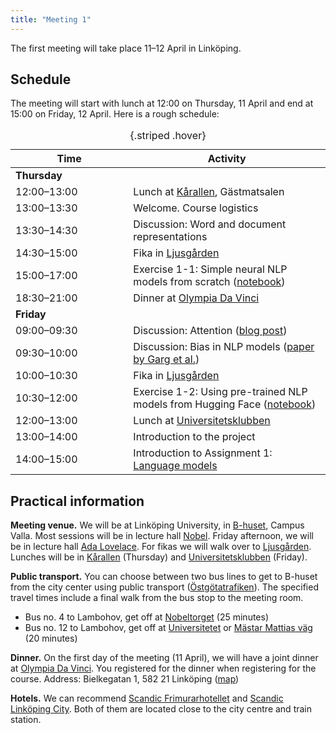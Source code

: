 ```yaml
---
title: "Meeting 1"
---
```


The first meeting will take place 11–12 April in Linköping.

## Schedule

The meeting will start with lunch at 12:00 on Thursday, 11 April and end at 15:00 on Friday, 12 April. Here is a rough schedule:

| Time | Activity |
|------|----------|
| **Thursday** | |
| 12:00–13:00 | Lunch at [Kårallen](https://www.compass-group.se/restauranger-och-menyer/ovriga-restauranger/karallen/), Gästmatsalen |
| 13:00–13:30 | Welcome. Course logistics |
| 13:30–14:30 | Discussion: Word and document representations |
| 14:30–15:00 | Fika in [Ljusgården](https://link.mazemap.com/KTWYvTGh) |
| 15:00–17:00 | Exercise 1-1: Simple neural NLP models from scratch ([notebook](https://colab.research.google.com/drive/1wZlxgaWsJaOxMhIHmjQpjLsg0QZkQiMQ?usp=sharing)) |
| 18:30–21:00 | Dinner at [Olympia Da Vinci](http://www.olympia-davinci.se) |
| **Friday** | |
| 09:00–09:30 | Discussion: Attention ([blog post](https://www.ida.liu.se/~TDDE09/blog/posts/2024-02-08/)) |
| 09:30–10:00 | Discussion: Bias in NLP models ([paper by Garg et al.](https://www.pnas.org/doi/10.1073/pnas.1720347115))|
| 10:00–10:30 | Fika in [Ljusgården](https://link.mazemap.com/KTWYvTGh) |
| 10:30–12:00 | Exercise 1-2: Using pre-trained NLP models from Hugging Face ([notebook](https://drive.google.com/file/d/1yHH_iR4RZaDFNvN9iIfcH_Eo6yYRxaRU/view?usp=sharing)) |
| 12:00–13:00 | Lunch at [Universitetsklubben](https://www.hors.se/linkoping/17/6/universitetsklubben/) |
| 13:00–14:00 | Introduction to the project |
| 14:00–15:00 | Introduction to Assignment 1: [Language models](https://github.com/liu-nlp/dl4nlp/tree/main/website/assignments/assignment1) |

: {.striped .hover}

## Practical information

**Meeting venue.** We will be at Linköping University, in [B-huset](https://link.mazemap.com/gwzVmFfP), Campus Valla. Most sessions will be in lecture hall [Nobel](https://link.mazemap.com/o7AFQD2b). Friday afternoon, we will be in lecture hall [Ada Lovelace](https://link.mazemap.com/1DK6Bj7k). For fikas we will walk over to [Ljusgården](https://link.mazemap.com/KTWYvTGh). Lunches will be in [Kårallen](https://www.compass-group.se/restauranger-och-menyer/ovriga-restauranger/karallen/) (Thursday) and [Universitetsklubben](https://www.hors.se/linkoping/17/6/universitetsklubben/) (Friday).

**Public transport.** You can choose between two bus lines to get to B-huset from the city center using public transport ([Östgötatrafiken](https://www.ostgotatrafiken.se/)). The specified travel times include a final walk from the bus stop to the meeting room.

* Bus no. 4 to Lambohov, get off at [Nobeltorget](https://www.ostgotatrafiken.se/hallplats/nobeltorget) (25 minutes)
* Bus no. 12 to Lambohov, get off at [Universitetet](https://www.ostgotatrafiken.se/hallplats/universitetet-linkoping) or [Mästar Mattias väg](https://www.ostgotatrafiken.se/hallplats/master-mattias-vag) (20 minutes)

**Dinner.** On the first day of the meeting (11 April), we will have a joint dinner at [Olympia Da Vinci](http://www.olympia-davinci.se). You registered for the dinner when registering for the course. Address: Bielkegatan 1, 582 21 Linköping ([map](https://maps.app.goo.gl/pyQybwFJvL37HeN47))

**Hotels.** We can recommend [Scandic Frimurarhotellet](https://www.scandichotels.se/hotell/sverige/linkoping/scandic-frimurarehotellet) and [Scandic Linköping City](https://www.scandichotels.se/hotell/sverige/linkoping/scandic-linkoping-city). Both of them are located close to the city centre and train station.
